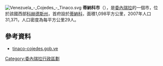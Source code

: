 {{coord|9|42|N|68|26|W|region:VE_type:city_source:kolossus-nlwiki|display=title}}

[[Image:Venezuela_-_Cojedes_-_Tinaco.svg|right]]
'''蒂納科市'''（{{lang-es|Municipio Tinaco}}），是[[委內瑞拉|委內瑞拉]]的一個市，位於該國西部[[科赫德斯州|科赫德斯州]]，首府設於[[蒂納科|蒂納科]]，面積1,098平方公里，2007年人口31,371，人口密度為每平方公里29人。

==參考資料==
*[https://web.archive.org/web/20061008025124/http://tinaco-cojedes.gob.ve/portal-alcaldias/ tinaco-cojedes.gob.ve] {{es icon}}

{{Venezuela-geo-stub}}
[[Category:委內瑞拉行政區劃|Category:委內瑞拉行政區劃]]